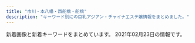 ```yaml
---
title: "市川・本八幡・西船橋・船橋"
description: "キーワード別にの巨乳アジアン・チャイナエステ嬢情報をまとめました。"
---
```


新着画像と新着キーワードをまとめています。
2021年02月23日の情報です。

<DmmAffiliateIns />
<KeywordTable
  shops={
    [
    {
        "url": "http://www.aya-aroma.com/",
        "name": "\u5f69",
        "station": "JR\u5e02\u5ddd\u99c5\u5357\u53e3",
        "keywords": {
            "87": 3,
            "86": 12,
            "C": 6,
            "84": 3,
            "D": 9
        },
        "img_links": [
            "http://www.aya-aroma.com/files/003-03.jpg",
            "http://www.aya-aroma.com/files/003-02.jpg",
            "http://www.aya-aroma.com/images/backlistbtn.png",
            "http://www.aya-aroma.com/files/002-03.jpg",
            "http://www.aya-aroma.com/files/003.jpg",
            "http://www.aya-aroma.com/files/010.jpg",
            "http://www.aya-aroma.com/files/010-02.jpg",
            "http://www.aya-aroma.com/files/008-03.jpg",
            "http://www.aya-aroma.com/images/melmaga.jpg",
            "http://www.aya-aroma.com/files/008.jpg",
            "http://www.aya-aroma.com/files/001-02.jpg",
            "http://www.aya-aroma.com/files/008-02.jpg",
            "http://www.aya-aroma.com/images/coverGirlParts.png",
            "http://www.aya-aroma.com/files/015-02.jpg",
            "http://www.aya-aroma.com/files/015-03.jpg",
            "http://www.aya-aroma.com/images/mobile.jpg",
            "http://www.aya-aroma.com/files/001-03.jpg",
            "http://www.aya-aroma.com/files/015.jpg",
            "http://www.aya-aroma.com/files/002-02.jpg",
            "http://www.aya-aroma.com/files/010-03.jpg",
            "http://www.aya-aroma.com/files/002.jpg",
            "http://www.aya-aroma.com/images/concept.jpg",
            "http://www.aya-aroma.com/files/001.jpg"
        ]
    },
    {
        "keywords": {
            "D": 60,
            "89": 20,
            "84": 20,
            "83": 20,
            "F": 40,
            "85": 20,
            "87": 38,
            "C": 56,
            "86": 40,
            "E": 18
        },
        "url": "https://aroma-cafe.xyz.mn/",
        "name": "\u30a2\u30ed\u30de\u30ab\u30d5\u30a7\uff5eAroma cafe\uff5e",
        "img_links": [
            "https://aroma-cafe.xyz.mn/images/room3.jpg",
            "https://aroma-cafe.xyz.mn/images/new.jpg",
            "https://aroma-cafe.xyz.mn/images/s_news.jpg",
            "https://aroma-cafe.xyz.mn/images/s_face.jpg",
            "https://aroma-cafe.xyz.mn/images/room4.jpg",
            "https://aroma-cafe.xyz.mn/photos/sites/24/2021/02/2021021016014439.jpg",
            "https://aroma-cafe.xyz.mn/images/s_link.jpg",
            "https://aroma-cafe.xyz.mn/photos/sites/24/2021/02/2021021015592731.jpg",
            "https://aroma-cafe.xyz.mn/images/mobile.jpg",
            "https://aroma-cafe.xyz.mn/photos/sites/24/2021/02/2021021015445228.jpg",
            "https://aroma-cafe.xyz.mn/photos/sites/24/2021/02/2021021015510397.jpg",
            "https://aroma-cafe.xyz.mn/images/room1.jpg",
            "https://aroma-cafe.xyz.mn/images/s1.jpg",
            "https://aroma-cafe.xyz.mn/images/ac.jpg",
            "https://aroma-cafe.xyz.mn/photos/sites/24/2021/02/2021021016025433.jpg",
            "https://aroma-cafe.xyz.mn/photos/sites/24/2021/02/2021022318245110.jpg",
            "https://aroma-cafe.xyz.mn/images/news_bj2.jpg",
            "https://aroma-cafe.xyz.mn/photos/sites/24/2021/02/2021022318245015.jpg",
            "https://aroma-cafe.xyz.mn/images/tel.jpg",
            "https://aroma-cafe.xyz.mn/images/s_staff.jpg",
            "https://aroma-cafe.xyz.mn/photos/sites/24/2021/02/2021021016061177.jpg",
            "https://aroma-cafe.xyz.mn/images/room2.jpg",
            "https://aroma-cafe.xyz.mn/images/s2.jpg",
            "https://aroma-cafe.xyz.mn/images/top.jpg"
        ],
        "station": "\u897f\u8239\u6a4b\u99c5"
    },
    {
        "name": "\u8309\u8389\u82b1",
        "url": "http://sminfvnda.xyz/",
        "station": "\u4eac\u6210\u8239\u6a4b\u99c5",
        "img_links": [],
        "keywords": {}
    },
    {
        "station": "JR\u672c\u516b\u5e61\u99c5\u5357\u53e3",
        "img_links": [
            "http://neptune.est.cm/photos/sites/3/2021/01/2021010717532322.jpg",
            "http://neptune.est.cm/photos/sites/3/2020/01/2020012304435311.jpg",
            "http://neptune.est.cm/photos/sites/3/2020/09/2020092912491932.jpg",
            "http://neptune.est.cm/images/top1.jpg",
            "http://neptune.est.cm/photos/sites/3/2020/07/2020072813393974.jpg",
            "http://neptune.est.cm/images/pagetop.jpg",
            "http://neptune.est.cm/photos/sites/3/2020/01/2020011606281181.jpg",
            "http://neptune.est.cm/photos/sites/3/2020/12/2020121515392683.jpg",
            "http://neptune.est.cm/images/top2.jpg",
            "http://neptune.est.cm/images/top-sp1.jpg",
            "http://neptune.est.cm/images/top-sp2.jpg",
            "http://neptune.est.cm/photos/sites/3/2020/06/2020062418251882.jpg",
            "http://neptune.est.cm/photos/sites/3/2020/01/2020011704240975.jpg",
            "http://neptune.est.cm/photos/sites/3/2020/01/2020011704241285.jpg",
            "http://neptune.est.cm/photos/sites/3/2021/01/2021012715245168.jpg",
            "http://neptune.est.cm/photos/sites/3/2020/12/2020122312215973.jpg"
        ],
        "name": "\u30cd\u30d7\u30c1\u30e5\u30fc\u30f3",
        "url": "http://neptune.est.cm/",
        "keywords": {
            "E": 8,
            "C": 6,
            "85": 16,
            "F": 8,
            "D": 62,
            "87": 24,
            "86": 22,
            "88": 8,
            "83": 8,
            "81": 6
        }
    },
    {
        "station": "JR\u897f\u8239\u6a4b\u99c5\u5357\u53e3",
        "keywords": {
            "87": 4,
            "86": 2,
            "C": 13,
            "D": 6,
            "88": 2
        },
        "img_links": [
            "http://www.diamond.mesthe.com/img/ttl_news.png",
            "http://www.diamond.mesthe.com/files/002-02.jpg",
            "http://www.diamond.mesthe.com/img/ttl_info.png",
            "http://www.diamond.mesthe.com/img/top_option04.jpg",
            "http://www.diamond.mesthe.com/files/002.jpg",
            "http://www.diamond.mesthe.com/images/slider/3.jpg",
            "http://www.diamond.mesthe.com/files/003-02.jpg",
            "http://www.diamond.mesthe.com/files/001.jpg",
            "http://www.diamond.mesthe.com/img/top_option03.jpg",
            "http://www.diamond.mesthe.com/img/tel.png",
            "http://www.diamond.mesthe.com/files/004.jpg",
            "http://www.diamond.mesthe.com/img/btn_side_mobile.jpg",
            "http://www.diamond.mesthe.com/img/ttl_therapist.png",
            "http://www.diamond.mesthe.com/img/goback.jpg",
            "http://www.diamond.mesthe.com/images/slider/1.jpg",
            "http://www.diamond.mesthe.com/files/004-02.jpg",
            "http://www.diamond.mesthe.com/img/top_option01.jpg",
            "http://www.diamond.mesthe.com/images/slider/2.jpg",
            "http://www.diamond.mesthe.com/files/001-02.jpg",
            "http://www.diamond.mesthe.com/img/btn_blog.png",
            "http://www.diamond.mesthe.com/img/pickup.jpg",
            "http://www.diamond.mesthe.com/files/003.jpg"
        ],
        "url": "http://www.diamond.mesthe.com/",
        "name": "\u30c0\u30a4\u30e4\u30e2\u30f3\u30c9"
    },
    {
        "keywords": {},
        "name": "\u611b\u7740",
        "url": "http://www.es-ai.link/",
        "station": "\u5e02\u5ddd\u99c5\u5317\u53e3",
        "img_links": [
            "http://www.es-ai.link/images/int2.jpg",
            "http://www.es-ai.link/staff/riri.jpg",
            "http://www.es-ai.link/images/b3.jpg",
            "http://www.es-ai.link/staff/hana.jpg",
            "http://www.es-ai.link/images/head.jpg",
            "http://www.es-ai.link/images/int1.jpg",
            "http://www.es-ai.link/images/b2.jpg",
            "http://www.es-ai.link/img/riri1.jpg",
            "http://www.es-ai.link/images/sys2.jpg",
            "http://www.es-ai.link/img/hana1.jpg",
            "http://www.es-ai.link/images/tg.jpg",
            "http://www.es-ai.link/images/staff_t.jpg",
            "http://www.es-ai.link/images/b1.jpg",
            "http://www.es-ai.link/img/yuna1.jpg",
            "http://www.es-ai.link/staff/yuna.jpg",
            "http://www.es-ai.link/images/interior_t.jpg",
            "http://www.es-ai.link/images/info.jpg",
            "http://www.es-ai.link/images/sys1.jpg",
            "http://www.es-ai.link/images/mobile.jpg",
            "http://www.es-ai.link/images/news.jpg"
        ]
    },
    {
        "keywords": {
            "86": 2,
            "C": 2,
            "D": 4,
            "87": 4
        },
        "name": "\u30c9\u30ad\u30c9\u30ad\u30cf\u30cb\u30fc",
        "url": "http://www.dokidoki.esjp.info/",
        "station": "JR\u8239\u6a4b\u99c5\u5317\u53e3",
        "img_links": [
            "http://www.dokidoki.esjp.info/img/top.jpg",
            "http://www.dokidoki.esjp.info/img/fla.jpg",
            "http://www.dokidoki.esjp.info/files/007.jpg",
            "http://www.dokidoki.esjp.info/files/010.jpg",
            "http://www.dokidoki.esjp.info/img/stal.png",
            "http://www.dokidoki.esjp.info/img/rect.jpg",
            "http://www.dokidoki.esjp.info/img/noo.png",
            "http://www.dokidoki.esjp.info/files/001.jpg",
            "http://www.dokidoki.esjp.info/img/rot.jpg",
            "http://www.dokidoki.esjp.info/img/syst.jpg",
            "http://www.dokidoki.esjp.info/files/006.jpg",
            "http://www.dokidoki.esjp.info/img/stat.jpg",
            "http://www.dokidoki.esjp.info/img/lint.jpg",
            "http://www.dokidoki.esjp.info/img/nn.jpg",
            "http://www.dokidoki.esjp.info/img/acct.jpg",
            "http://www.dokidoki.esjp.info/img/eve.jpg",
            "http://www.dokidoki.esjp.info/files/003.jpg",
            "http://www.dokidoki.esjp.info/files/002.jpg"
        ]
    },
    {
        "name": "Rainbow\uff5e\u30ec\u30a4\u30f3\u30dc\u30fc\uff5e",
        "img_links": [
            "http://www.rainbow-relax.xyz/files/005.jpg",
            "http://www.rainbow-relax.xyz/files/003-02.jpg",
            "http://www.rainbow-relax.xyz/files/002.jpg",
            "http://www.rainbow-relax.xyz/img/goback.jpg",
            "http://www.rainbow-relax.xyz/images/slider/2.jpg",
            "http://www.rainbow-relax.xyz/images/slider/3.jpg",
            "http://www.rainbow-relax.xyz/files/001.jpg",
            "http://www.rainbow-relax.xyz/images/slider/1.jpg",
            "http://www.rainbow-relax.xyz/files/004.jpg",
            "http://www.rainbow-relax.xyz/img/ttl_info.png",
            "http://www.rainbow-relax.xyz/files/005-02.jpg",
            "http://www.rainbow-relax.xyz/img/ttl_news.png",
            "http://www.rainbow-relax.xyz/files/006.jpg",
            "http://www.rainbow-relax.xyz/img/tel.png",
            "http://www.rainbow-relax.xyz/img/pickup.jpg",
            "http://www.rainbow-relax.xyz/img/btn_side_mobile.jpg",
            "http://www.rainbow-relax.xyz/files/003.jpg",
            "http://www.rainbow-relax.xyz/files/002-02.jpg",
            "http://www.rainbow-relax.xyz/files/001-02.jpg",
            "http://www.rainbow-relax.xyz/files/006-02.jpg",
            "http://www.rainbow-relax.xyz/files/004-02.jpg"
        ],
        "station": "JR\u8239\u6a4b\u99c5\u5317\u53e3",
        "url": "http://www.rainbow-relax.xyz/",
        "keywords": {
            "86": 4,
            "87": 6,
            "D": 6,
            "C": 19,
            "85": 2
        }
    },
    {
        "name": "\u82b1\u706b",
        "station": "JR\u897f\u8239\u6a4b\u99c5\u5357\u53e3",
        "keywords": {
            "C": 7
        },
        "img_links": [
            "http://nishifunabashi.xyz/images/rie.jpg",
            "http://nishifunabashi.xyz/images/baner.jpg",
            "http://nishifunabashi.xyz/images/moe.jpg",
            "http://nishifunabashi.xyz/images/kina1.jpg",
            "http://nishifunabashi.xyz/images/rumi3.jpg",
            "http://nishifunabashi.xyz/images/g15.jpg",
            "http://nishifunabashi.xyz/images/g0.jpg",
            "http://nishifunabashi.xyz/images/kina2.jpg",
            "http://nishifunabashi.xyz/images/m2.jpg",
            "http://nishifunabashi.xyz/images/i2.jpg",
            "http://nishifunabashi.xyz/images/g01.jpg",
            "http://nishifunabashi.xyz/images/n2.jpg",
            "http://nishifunabashi.xyz/images/sla2.jpg",
            "http://nishifunabashi.xyz/images/miu1.jpg",
            "http://nishifunabashi.xyz/images/yumi2.jpg",
            "http://nishifunabashi.xyz/images/miho2.jpg",
            "http://nishifunabashi.xyz/images/moe1.jpg",
            "http://nishifunabashi.xyz/images/n3.jpg",
            "http://nishifunabashi.xyz/images/rie1.jpg",
            "http://nishifunabashi.xyz/images/miu.jpg",
            "http://nishifunabashi.xyz/images/moe2.jpg",
            "http://nishifunabashi.xyz/images/r03.jpg",
            "http://nishifunabashi.xyz/images/g32.jpg",
            "http://nishifunabashi.xyz/images/chun2.jpg",
            "http://nishifunabashi.xyz/images/ga.jpg",
            "http://nishifunabashi.xyz/images/mio2.jpg",
            "http://nishifunabashi.xyz/images/chun3.jpg",
            "http://nishifunabashi.xyz/images/mio1.jpg",
            "http://nishifunabashi.xyz/images/tite-staff.png",
            "http://nishifunabashi.xyz/images/sla3.jpg",
            "http://nishifunabashi.xyz/images/rumi2.jpg",
            "http://nishifunabashi.xyz/images/mobile.png",
            "http://nishifunabashi.xyz/images/newt.png",
            "http://nishifunabashi.xyz/images/mio.jpg",
            "http://nishifunabashi.xyz/images/g001.jpg",
            "http://nishifunabashi.xyz/images/yumi3.jpg",
            "http://nishifunabashi.xyz/images/kina.jpg",
            "http://nishifunabashi.xyz/images/sla1.jpg",
            "http://nishifunabashi.xyz/images/pickt.png",
            "http://nishifunabashi.xyz/images/g33.jpg",
            "http://nishifunabashi.xyz/images/rumi1.jpg",
            "http://nishifunabashi.xyz/images/m1.jpg",
            "http://nishifunabashi.xyz/images/chun1.jpg",
            "http://nishifunabashi.xyz/images/r01.jpg",
            "http://nishifunabashi.xyz/images/g1.jpg",
            "http://nishifunabashi.xyz/images/n1.jpg",
            "http://nishifunabashi.xyz/images/miho.jpg",
            "http://nishifunabashi.xyz/images/rie2.jpg",
            "http://nishifunabashi.xyz/images/g015.jpg",
            "http://nishifunabashi.xyz/images/top.png",
            "http://nishifunabashi.xyz/images/r02.jpg",
            "http://nishifunabashi.xyz/images/i3.jpg",
            "http://nishifunabashi.xyz/images/ga1.jpg",
            "http://nishifunabashi.xyz/images/yumi1.jpg",
            "http://nishifunabashi.xyz/images/r04.jpg",
            "http://nishifunabashi.xyz/images/gat.png",
            "http://nishifunabashi.xyz/images/i1.jpg"
        ],
        "url": "http://nishifunabashi.xyz/"
    },
    {
        "keywords": {},
        "name": "\u30ab\u30e9\u30d5\u30eb",
        "station": "JR\u897f\u8239\u6a4b\u99c5\u5317\u53e3",
        "url": "https://colorful.iest.info/",
        "img_links": []
    },
    {
        "img_links": [
            "http://www.rainday.tokyo/picture/4.jpg",
            "http://www.rainday.tokyo/uploads/201005/1-201005135623432.jpg",
            "http://www.rainday.tokyo/uploads/201208/1-20120QS92JD.jpg",
            "http://www.rainday.tokyo/uploads/210114/1-2101140ZT91P.jpg",
            "http://www.rainday.tokyo/uploads/210217/1-21021G10339601.jpg",
            "http://www.rainday.tokyo/picture/tel.png",
            "http://www.rainday.tokyo/uploads/201005/1-201005135243W9.jpg",
            "http://www.rainday.tokyo/uploads/201012/1-201012131606344.jpg",
            "http://www.rainday.tokyo/uploads/200612/1-20061209132D50.jpg",
            "http://www.rainday.tokyo/picture/top-img10.jpg",
            "http://www.rainday.tokyo/picture/1.jpg",
            "http://www.rainday.tokyo/uploads/201012/1-201012133110634.jpg",
            "http://www.rainday.tokyo/uploads/200612/1-200612091HL45.jpg",
            "http://www.rainday.tokyo/uploads/210201/1-210201093404243.jpg",
            "http://www.rainday.tokyo/uploads/201005/1-201005135253U5.jpg",
            "http://www.rainday.tokyo/uploads/210114/1-2101140ZUK24.jpg",
            "http://www.rainday.tokyo/uploads/210128/1-21012Q34313I2.jpg",
            "http://www.rainday.tokyo/uploads/210128/1-21012Q34342456.jpg",
            "http://www.rainday.tokyo/uploads/210217/1-21021G10356341.jpg",
            "http://www.rainday.tokyo/picture/3.jpg",
            "http://www.rainday.tokyo/picture/2.jpg",
            "http://www.rainday.tokyo/uploads/200612/1-200612091611154.jpg",
            "http://www.rainday.tokyo/picture/top-img01.png",
            "http://www.rainday.tokyo/picture/call.png",
            "http://www.rainday.tokyo/uploads/201006/1-201006105515150.jpg",
            "http://www.rainday.tokyo/uploads/201006/1-201006105351493.jpg",
            "http://www.rainday.tokyo/uploads/201005/1-2010051356113O.jpg",
            "http://www.rainday.tokyo/uploads/210201/1-210201093HN54.jpg"
        ],
        "name": "\u304a\u304b\u3048\u308a",
        "url": "http://www.rainday.tokyo/",
        "keywords": {
            "D": 7,
            "C": 20,
            "84": 2
        },
        "station": "JR\u8239\u6a4b\u99c5\u5357\u53e3"
    },
    {
        "url": "https://prince.iest.info/",
        "name": "\u30d7\u30ea\u30f3\u30bb\u30b9",
        "station": "JR\u897f\u8239\u6a4b\u99c5\u5317\u53e3",
        "img_links": [],
        "keywords": {}
    },
    {
        "name": "\u7652\u5fc3\u90b8",
        "station": "\u539f\u6728\u4e2d\u5c71\u99c5\u5317\u53e3",
        "url": "http://yusintei.top/",
        "img_links": [
            "http://yusintei.top/images/p6.jpg",
            "http://yusintei.top/images/p7.jpg",
            "http://yusintei.top/images/g1-3.jpg",
            "http://yusintei.top/images/zi-staff.png",
            "http://yusintei.top/images/p5.jpg",
            "http://yusintei.top/images/g8.jpg",
            "http://yusintei.top/images/g84.jpg",
            "http://yusintei.top/images/g12.jpg",
            "http://yusintei.top/images/g2.jpg",
            "http://yusintei.top/images/g113.jpg",
            "http://yusintei.top/images/g1.jpg",
            "http://yusintei.top/images/men_2.png",
            "http://yusintei.top/images/g1-2.jpg",
            "http://yusintei.top/images/p4.jpg",
            "http://yusintei.top/images/men_5.png",
            "http://yusintei.top/images/nei2.jpg",
            "http://yusintei.top/images/g11.jpg",
            "http://yusintei.top/images/01.png",
            "http://yusintei.top/images/left3.jpg",
            "http://yusintei.top/images/g114.jpg",
            "http://yusintei.top/images/zi-link.png",
            "http://yusintei.top/images/g0.jpg",
            "http://yusintei.top/images/g82.jpg",
            "http://yusintei.top/images/men_3.png",
            "http://yusintei.top/images/p3.jpg",
            "http://yusintei.top/images/g112.jpg",
            "http://yusintei.top/images/g10.jpg",
            "http://yusintei.top/images/yumi.jpg",
            "http://yusintei.top/images/p1.jpg",
            "http://yusintei.top/images/p2.jpg",
            "http://yusintei.top/images/g9.jpg",
            "http://yusintei.top/images/emi.jpg",
            "http://yusintei.top/images/g83.jpg",
            "http://yusintei.top/images/men_7.png",
            "http://yusintei.top/images/men_4.png",
            "http://yusintei.top/images/tel.jpg",
            "http://yusintei.top/images/g7.jpg",
            "http://yusintei.top/images/p8.jpg",
            "http://yusintei.top/images/men_6.png",
            "http://yusintei.top/images/yuli.jpg",
            "http://yusintei.top/images/01.jpg",
            "http://yusintei.top/images/men_1.png"
        ],
        "keywords": {
            "C": 1,
            "D": 1,
            "E": 1,
            "86": 1,
            "84": 1,
            "83": 1
        }
    },
    {
        "img_links": [
            "http://www.yumegokoro.esjp.info/files/004-03.jpg",
            "http://www.yumegokoro.esjp.info/files/014-02.jpg",
            "http://www.yumegokoro.esjp.info/files/013-02.jpg",
            "http://www.yumegokoro.esjp.info/files/018.jpg",
            "http://www.yumegokoro.esjp.info/images/time.png",
            "http://www.yumegokoro.esjp.info/images/barSystem.png",
            "http://www.yumegokoro.esjp.info/files/012.jpg",
            "http://www.yumegokoro.esjp.info/images/header.png",
            "http://www.yumegokoro.esjp.info/files/013-03.jpg",
            "http://www.yumegokoro.esjp.info/files/002-03.jpg",
            "http://www.yumegokoro.esjp.info/files/004-02.jpg",
            "http://www.yumegokoro.esjp.info/files/004.jpg",
            "http://www.yumegokoro.esjp.info/files/015-03.jpg",
            "http://www.yumegokoro.esjp.info/files/010-03.jpg",
            "http://www.yumegokoro.esjp.info/files/011-02.jpg",
            "http://www.yumegokoro.esjp.info/files/018-03.jpg",
            "http://www.yumegokoro.esjp.info/images/barRecruit.png",
            "http://www.yumegokoro.esjp.info/files/002.jpg",
            "http://www.yumegokoro.esjp.info/images/concept.png",
            "http://www.yumegokoro.esjp.info/files/014.jpg",
            "http://www.yumegokoro.esjp.info/files/014-03.jpg",
            "http://www.yumegokoro.esjp.info/images/barAccess.png",
            "http://www.yumegokoro.esjp.info/images/barSchedule.png",
            "http://www.yumegokoro.esjp.info/files/012-03.jpg",
            "http://www.yumegokoro.esjp.info/files/018-02.jpg",
            "http://www.yumegokoro.esjp.info/files/011-03.jpg",
            "http://www.yumegokoro.esjp.info/files/010-02.jpg",
            "http://www.yumegokoro.esjp.info/files/017.jpg",
            "http://www.yumegokoro.esjp.info/files/017-02.jpg",
            "http://www.yumegokoro.esjp.info/files/017-03.jpg",
            "http://www.yumegokoro.esjp.info/images/barProfileSche.png",
            "http://www.yumegokoro.esjp.info/files/011.jpg",
            "http://www.yumegokoro.esjp.info/files/012-02.jpg",
            "http://www.yumegokoro.esjp.info/files/013.jpg",
            "http://www.yumegokoro.esjp.info/images/contentBottom.jpg",
            "http://www.yumegokoro.esjp.info/files/015-02.jpg",
            "http://www.yumegokoro.esjp.info/images/barProfile.png",
            "http://www.yumegokoro.esjp.info/files/015.jpg",
            "http://www.yumegokoro.esjp.info/files/002-02.jpg",
            "http://www.yumegokoro.esjp.info/images/btnTop.png",
            "http://www.yumegokoro.esjp.info/images/backBtn.png",
            "http://www.yumegokoro.esjp.info/files/010.jpg",
            "http://www.yumegokoro.esjp.info/images/barTherapist.png",
            "http://www.yumegokoro.esjp.info/images/barLink.png"
        ],
        "url": "http://www.yumegokoro.esjp.info/",
        "name": "Pink Love",
        "station": "JR\u8239\u6a4b\u99c5\u5317\u53e3",
        "keywords": {
            "D": 40,
            "88": 4,
            "87": 36
        }
    },
    {
        "img_links": [
            "http://www.iyashinoumi.com/img/miss27sb.jpg",
            "http://www.iyashinoumi.com/img/sTitle_right.png",
            "http://www.iyashinoumi.com/img/sTitle_left.png",
            "http://www.iyashinoumi.com/img/miss28sb.jpg",
            "http://www.iyashinoumi.com/img/miss24sb.jpg",
            "http://www.iyashinoumi.com/img/miss7sb.jpg",
            "http://www.iyashinoumi.com/img/tel1.png",
            "http://www.iyashinoumi.com/img/miss25sb.jpg",
            "http://www.iyashinoumi.com/img/miss6sb.jpg",
            "http://www.iyashinoumi.com/img/miss7s.jpg"
        ],
        "name": "\u7652\u3057\u306e\u6d77",
        "station": "\u5e02\u5ddd\u99c5\u5317\u53e3",
        "keywords": {},
        "url": "http://www.iyashinoumi.com/"
    },
    {
        "img_links": [
            "http://hinata.relaxnabi.com/css/staff/staff00004-a.jpg",
            "http://hinata.relaxnabi.com/css/nav/nav-003.jpg",
            "http://hinata.relaxnabi.com/css/staff/staff-06.jpg",
            "http://hinata.relaxnabi.com/css/staff/staff17.jpg",
            "http://hinata.relaxnabi.com/css/girls001.jpg",
            "http://hinata.relaxnabi.com/css/staff/staff00001-a.jpg",
            "http://hinata.relaxnabi.com/css/nav/sub-004.jpg",
            "http://hinata.relaxnabi.com/css/staff/staff17-a.jpg",
            "http://hinata.relaxnabi.com/css/button.jpg",
            "http://hinata.relaxnabi.com/css/right.jpg",
            "http://hinata.relaxnabi.com/css/nav/sub-003.jpg",
            "http://hinata.relaxnabi.com/css/staff/staff00003-a.jpg",
            "http://hinata.relaxnabi.com/css/main-left02.jpg",
            "http://hinata.relaxnabi.com/css/top02.jpg",
            "http://hinata.relaxnabi.com/css/nav/sub-002.jpg",
            "http://hinata.relaxnabi.com/css/staff/staff-007.jpg",
            "http://hinata.relaxnabi.com/css/staff/staff-08-a.jpg",
            "http://hinata.relaxnabi.com/css/staff/staff00001.jpg",
            "http://hinata.relaxnabi.com/css/nav/nav-005.jpg",
            "http://hinata.relaxnabi.com/css/staff/staff15.jpg",
            "http://hinata.relaxnabi.com/css/staff/staff-08.jpg",
            "http://hinata.relaxnabi.com/css/staff/staff-06-a.jpg",
            "http://hinata.relaxnabi.com/css/staff/staff-007-a.jpg",
            "http://hinata.relaxnabi.com/css/staff/staff15-a.jpg",
            "http://hinata.relaxnabi.com/css/nav/sub-006.jpg",
            "http://hinata.relaxnabi.com/css/left.jpg",
            "http://hinata.relaxnabi.com/css/main-left03.jpg",
            "http://hinata.relaxnabi.com/css/nav/nav-006.jpg",
            "http://hinata.relaxnabi.com/css/nav/nav-004.jpg",
            "http://hinata.relaxnabi.com/css/nav/nav-001.jpg",
            "http://hinata.relaxnabi.com/css/nav/sub-001.jpg",
            "http://hinata.relaxnabi.com/css/staff/staff00004.jpg",
            "http://hinata.relaxnabi.com/css/staff/staff00003.jpg",
            "http://hinata.relaxnabi.com/img/tiaowen.png",
            "http://hinata.relaxnabi.com/css/nav/sub-005.jpg",
            "http://hinata.relaxnabi.com/css/tel01.png",
            "http://hinata.relaxnabi.com/css/nav/nav-002.jpg",
            "http://hinata.relaxnabi.com/css/osusume38.jpg"
        ],
        "url": "http://hinata.relaxnabi.com/",
        "name": "\u6696 \uff5eHinata\uff5e",
        "station": "JR\u8239\u6a4b\u99c5\u5317\u53e3",
        "keywords": {
            "D": 1,
            "86": 2,
            "90": 2,
            "C": 4,
            "93": 1,
            "E": 5,
            "89": 1,
            "92": 2
        }
    },
    {
        "url": "http://www.gokujobijin.iesjp.com/",
        "img_links": [
            "http://www.gokujobijin.iesjp.com/images/nav-002.png",
            "http://www.gokujobijin.iesjp.com/images/s1.jpg",
            "http://www.gokujobijin.iesjp.com/files/007.jpg",
            "http://www.gokujobijin.iesjp.com/files/002.jpg",
            "http://www.gokujobijin.iesjp.com/files/001.jpg",
            "http://www.gokujobijin.iesjp.com/files/004.jpg",
            "http://www.gokujobijin.iesjp.com/files/004-02.jpg",
            "http://www.gokujobijin.iesjp.com/images/tel.png",
            "http://www.gokujobijin.iesjp.com/images/nav-005.png",
            "http://www.gokujobijin.iesjp.com/images/top01.png",
            "http://www.gokujobijin.iesjp.com/files/006.jpg",
            "http://www.gokujobijin.iesjp.com/files/005-02.jpg",
            "http://www.gokujobijin.iesjp.com/images/nav-001.png",
            "http://www.gokujobijin.iesjp.com/files/007-02.jpg",
            "http://www.gokujobijin.iesjp.com/images/osusume01.png",
            "http://www.gokujobijin.iesjp.com/images/top02-left.png",
            "http://www.gokujobijin.iesjp.com/images/nav-006.png",
            "http://www.gokujobijin.iesjp.com/files/006-02.jpg",
            "http://www.gokujobijin.iesjp.com/images/nav-003.png",
            "http://www.gokujobijin.iesjp.com/files/002-02.jpg",
            "http://www.gokujobijin.iesjp.com/files/005.jpg",
            "http://www.gokujobijin.iesjp.com/images/nav-004.png",
            "http://www.gokujobijin.iesjp.com/images/top003.png",
            "http://www.gokujobijin.iesjp.com/files/001-02.jpg"
        ],
        "name": "\u6975\u4e0a\u7f8e\u4eba",
        "keywords": {
            "D": 6,
            "86": 1,
            "87": 5
        },
        "station": "JR\u8239\u6a4b\u99c5\u5317\u53e3"
    },
    {
        "img_links": [],
        "station": "\u897f\u8239\u6a4b\u99c5\u5357\u53e3",
        "keywords": {},
        "url": "http://ariel.esthe.me/",
        "name": "Ariel\u30fb\u30a2\u30ea\u30a8\u30eb"
    },
    {
        "url": "http://www.club.relaxjp.info/",
        "img_links": [
            "http://www.club.relaxjp.info/files/004.jpg",
            "http://www.club.relaxjp.info/images/ta.jpg",
            "http://www.club.relaxjp.info/images/b1.jpg",
            "http://www.club.relaxjp.info/images/link_t.png",
            "http://www.club.relaxjp.info/files/004-02.jpg",
            "http://www.club.relaxjp.info/files/007.jpg",
            "http://www.club.relaxjp.info/images/staff_t.png",
            "http://www.club.relaxjp.info/images/rec1.png",
            "http://www.club.relaxjp.info/files/013.jpg",
            "http://www.club.relaxjp.info/files/007-02.jpg",
            "http://www.club.relaxjp.info/files/009-02.jpg",
            "http://www.club.relaxjp.info/images/b2.jpg",
            "http://www.club.relaxjp.info/images/sys2.png",
            "http://www.club.relaxjp.info/images/mobile.jpg",
            "http://www.club.relaxjp.info/images/rec2.png",
            "http://www.club.relaxjp.info/images/line.png",
            "http://www.club.relaxjp.info/images/int2.png",
            "http://www.club.relaxjp.info/files/013-02.jpg",
            "http://www.club.relaxjp.info/images/sys1.png",
            "http://www.club.relaxjp.info/images/interior_t.png",
            "http://www.club.relaxjp.info/files/009.jpg",
            "http://www.club.relaxjp.info/files/014-02.jpg",
            "http://www.club.relaxjp.info/files/014.jpg",
            "http://www.club.relaxjp.info/images/int1.png",
            "http://www.club.relaxjp.info/images/head.jpg",
            "http://www.club.relaxjp.info/images/sys3.png"
        ],
        "name": "\u30d5\u30a7\u30a2\u30ea\u30fc",
        "station": "JR\u672c\u516b\u5e61\u99c5\u5317\u53e3",
        "keywords": {
            "C": 1,
            "D": 4,
            "86": 1,
            "87": 4
        }
    },
    {
        "img_links": [],
        "station": "JR\u8239\u6a4b\u99c5\u5317\u53e3",
        "keywords": {},
        "url": "http://olive.est.cm/",
        "name": "OLIVE"
    },
    {
        "name": "\u7f8e\u5c11\u5973\u5b66\u5712",
        "keywords": {
            "87": 24,
            "82": 6,
            "86": 6,
            "C": 19,
            "D": 30
        },
        "station": "JR\u897f\u8239\u6a4b\u99c5\u5317\u53e3",
        "img_links": [
            "http://www.bishoujo.esturl.com/files/004.jpg",
            "http://www.bishoujo.esturl.com/images/top.png",
            "http://www.bishoujo.esturl.com/files/003.jpg",
            "http://www.bishoujo.esturl.com/files/001.jpg",
            "http://www.bishoujo.esturl.com/files/006.jpg",
            "http://www.bishoujo.esturl.com/images/sp_top.jpg",
            "http://www.bishoujo.esturl.com/files/002.jpg",
            "http://www.bishoujo.esturl.com/files/005.jpg"
        ],
        "url": "http://www.bishoujo.esturl.com/"
    },
    {
        "img_links": [
            "http://likiluto.xyz/style/images/index-miru_03.jpg",
            "http://likiluto.xyz/uploads/210112/1-2101120920292M.jpg",
            "http://likiluto.xyz/style/images/index-miru_18.jpg",
            "http://likiluto.xyz/style/images/nav2-sta.png",
            "http://likiluto.xyz/style/images/t6.jpg",
            "http://likiluto.xyz/style/images/t2.png",
            "http://likiluto.xyz/style/images/sys.jpg",
            "http://likiluto.xyz/style/images/t3.png",
            "http://likiluto.xyz/style/images/index-miru_06.jpg",
            "http://likiluto.xyz/uploads/201229/1-201229152000Y5.jpg",
            "http://likiluto.xyz/style/images/nav-sys.jpg",
            "http://likiluto.xyz/uploads/210112/1-21011209234CV.jpg",
            "http://likiluto.xyz/uploads/210112/1-210112092150b1.jpg",
            "http://likiluto.xyz/style/images/t4.jpg",
            "http://likiluto.xyz/style/images/s-bian.png",
            "http://likiluto.xyz/uploads/210112/1-210112092540164.jpg"
        ],
        "keywords": {},
        "station": "JR\u672c\u516b\u5e61\u99c5\u5357\u53e3",
        "url": "http://likiluto.xyz/",
        "name": "\u30d5\u30e9\u30ef\u30fc"
    },
    {
        "name": "\u53f0\u5317\u697d\u5712",
        "img_links": [
            "http://t-rakuen.work/img/rika1.jpg",
            "http://t-rakuen.work/staff/mimi.jpg",
            "http://t-rakuen.work/staff/mika.jpg",
            "http://t-rakuen.work/img/rei1.jpg",
            "http://t-rakuen.work/images/sys4.jpg",
            "http://t-rakuen.work/img/misaki1.jpg",
            "http://t-rakuen.work/staff/emi.jpg",
            "http://t-rakuen.work/images/int2.png",
            "http://t-rakuen.work/staff/yuyu.jpg",
            "http://t-rakuen.work/staff/haruna.jpg",
            "http://t-rakuen.work/staff/rei.jpg",
            "http://t-rakuen.work/img/aki1.jpg",
            "http://t-rakuen.work/staff/nami.jpg",
            "http://t-rakuen.work/images/news_t.jpg",
            "http://t-rakuen.work/img/hikaru1.jpg",
            "http://t-rakuen.work/staff/nana.jpg",
            "http://t-rakuen.work/img/sara1.jpg",
            "http://t-rakuen.work/img/kasumi1.jpg",
            "http://t-rakuen.work/img/momo1.jpg",
            "http://t-rakuen.work/staff/aya.jpg",
            "http://t-rakuen.work/img/ayaka1.jpg",
            "http://t-rakuen.work/images/interior_t.jpg",
            "http://t-rakuen.work/img/nazuki1.jpg",
            "http://t-rakuen.work/img/mika1.jpg",
            "http://t-rakuen.work/staff/rina.jpg",
            "http://t-rakuen.work/img/natumi1.jpg",
            "http://t-rakuen.work/img/mimi1.jpg",
            "http://t-rakuen.work/staff/yumi.jpg",
            "http://t-rakuen.work/img/nami1.jpg",
            "http://t-rakuen.work/img/ruru1.jpg",
            "http://t-rakuen.work/staff/miho.jpg",
            "http://t-rakuen.work/images/sys3.jpg",
            "http://t-rakuen.work/staff/ruru.jpg",
            "http://t-rakuen.work/staff/rika.jpg",
            "http://t-rakuen.work/staff/kasumi.jpg",
            "http://t-rakuen.work/img/nene1.jpg",
            "http://t-rakuen.work/img/miho1.jpg",
            "http://t-rakuen.work/staff/ayaka.jpg",
            "http://t-rakuen.work/img/yumi1.jpg",
            "http://t-rakuen.work/images/staff_t.jpg",
            "http://t-rakuen.work/img/haruna1.jpg",
            "http://t-rakuen.work/images/news.png",
            "http://t-rakuen.work/img/emi1.jpg",
            "http://t-rakuen.work/img/rina1.jpg",
            "http://t-rakuen.work/staff/rena.jpg",
            "http://t-rakuen.work/staff/nene.jpg",
            "http://t-rakuen.work/img/kiki1.jpg",
            "http://t-rakuen.work/staff/miyu.jpg",
            "http://t-rakuen.work/staff/haru.jpg",
            "http://t-rakuen.work/staff/koko.jpg",
            "http://t-rakuen.work/staff/yuna.jpg",
            "http://t-rakuen.work/img/yuyu1.jpg",
            "http://t-rakuen.work/staff/risa.jpg",
            "http://t-rakuen.work/images/rec2.jpg",
            "http://t-rakuen.work/img/nao1.jpg",
            "http://t-rakuen.work/img/miya1.jpg",
            "http://t-rakuen.work/img/rara1.jpg",
            "http://t-rakuen.work/staff/misaki.jpg",
            "http://t-rakuen.work/staff/mina.jpg",
            "http://t-rakuen.work/images/head.jpg",
            "http://t-rakuen.work/staff/aki.jpg",
            "http://t-rakuen.work/images/int1.png",
            "http://t-rakuen.work/img/kasumi2.jpg",
            "http://t-rakuen.work/img/mina1.jpg",
            "http://t-rakuen.work/img/aya1.jpg",
            "http://t-rakuen.work/staff/riri.jpg",
            "http://t-rakuen.work/images/b1.jpg",
            "http://t-rakuen.work/img/rio1.jpg",
            "http://t-rakuen.work/staff/natumi.jpg",
            "http://t-rakuen.work/img/riri1.jpg",
            "http://t-rakuen.work/staff/kiki.jpg",
            "http://t-rakuen.work/images/sys2.jpg",
            "http://t-rakuen.work/staff/ai.jpg",
            "http://t-rakuen.work/img/rena1.jpg",
            "http://t-rakuen.work/staff/rara.jpg",
            "http://t-rakuen.work/staff/rio.jpg",
            "http://t-rakuen.work/img/risa1.jpg",
            "http://t-rakuen.work/img/nana1.jpg",
            "http://t-rakuen.work/img/ai1.jpg",
            "http://t-rakuen.work/staff/nazuki.jpg",
            "http://t-rakuen.work/staff/momo.jpg",
            "http://t-rakuen.work/img/yuna1.jpg",
            "http://t-rakuen.work/staff/miya.jpg",
            "http://t-rakuen.work/images/b2.jpg",
            "http://t-rakuen.work/img/koko1.jpg",
            "http://t-rakuen.work/img/miyu1.jpg",
            "http://t-rakuen.work/images/rec1.jpg",
            "http://t-rakuen.work/img/haru1.jpg",
            "http://t-rakuen.work/staff/hikaru.jpg",
            "http://t-rakuen.work/staff/nao.jpg"
        ],
        "station": "JR\u897f\u8239\u6a4b\u99c5\u5357\u53e3",
        "keywords": {},
        "url": "http://t-rakuen.work/"
    },
    {
        "img_links": [
            "http://es-suzune.com/images/showIndex.jpg",
            "http://es-suzune.com/staffPhoto/b20210219164452.jpg",
            "http://es-suzune.com/staffPhoto/s20201007170432.jpg",
            "http://es-suzune.com/staffPhoto/s20210217223637.jpg",
            "http://es-suzune.com/images/showContent.jpg",
            "http://es-suzune.com/staffPhoto/s20201130135623.jpg",
            "http://es-suzune.com/staffPhoto/b20201007170432.jpg",
            "http://es-suzune.com/staffPhoto/b20200827113331.jpg",
            "http://es-suzune.com/staffPhoto/s20210103222830.jpg",
            "http://es-suzune.com/staffPhoto/s20200724144036.jpg",
            "http://es-suzune.com/images/access/05.png",
            "http://es-suzune.com/staffPhoto/b20201130140636.jpg",
            "http://es-suzune.com/staffPhoto/b20210216224004.jpg",
            "http://es-suzune.com/uploadfiles/images/chuntian4_%E5%89%AF%E6%9C%AC.jpg",
            "http://es-suzune.com/staffPhoto/s20210219164452.jpg",
            "http://es-suzune.com/staffPhoto/s20210219195922.jpg",
            "http://es-suzune.com/staffPhoto/s20200724144017.jpg",
            "http://es-suzune.com/staffPhoto/s20210219164511.jpg",
            "http://es-suzune.com/staffPhoto/s20210217223236.jpg",
            "http://es-suzune.com/staffPhoto/s20201130135600.jpg",
            "http://es-suzune.com/images/store/01.jpg",
            "http://es-suzune.com/images/store/02.jpg",
            "http://es-suzune.com/staffPhoto/s20210216224138.jpg",
            "http://es-suzune.com/staffPhoto/s20210219195936.jpg",
            "http://es-suzune.com/images/store/03.jpg",
            "http://es-suzune.com/staffPhoto/b20210219195907.jpg",
            "http://es-suzune.com/uploadfiles/images/courseEsSuzune.jpg",
            "http://es-suzune.com/staffPhoto/b20210216145911.jpg",
            "http://es-suzune.com/staffPhoto/s20201130140636.jpg",
            "http://es-suzune.com/staffPhoto/b20200827113545.jpg",
            "http://es-suzune.com/images/access/03.png",
            "http://es-suzune.com/staffPhoto/s20210217223611.jpg",
            "http://es-suzune.com/staffPhoto/b20210103222814.jpg",
            "http://es-suzune.com/staffPhoto/s20201130140920.jpg",
            "http://es-suzune.com/images/access/01.png",
            "http://es-suzune.com/staffPhoto/s20210221111550.jpg",
            "http://es-suzune.com/images/store/04.jpg",
            "http://es-suzune.com/staffPhoto/b20191208215843.jpg",
            "http://es-suzune.com/staffPhoto/s20200827113054.jpg",
            "http://es-suzune.com/staffPhoto/s20200827113331.jpg",
            "http://es-suzune.com/staffPhoto/s20191115141808.jpg",
            "http://es-suzune.com/staffPhoto/s20210219195907.jpg",
            "http://es-suzune.com/staffPhoto/s20210217223731.jpg",
            "http://es-suzune.com/staffPhoto/s20210217223442.jpg",
            "http://es-suzune.com/staffPhoto/s20210216224004.jpg",
            "http://es-suzune.com/staffPhoto/b20191115141808.jpg",
            "http://es-suzune.com/staffPhoto/s20210103222814.jpg",
            "http://es-suzune.com/staffPhoto/s20191208215843.jpg",
            "http://es-suzune.com/uploadfiles/images/campaignEsSuzune1.jpg",
            "http://es-suzune.com/staffPhoto/b20200724144017.jpg",
            "http://es-suzune.com/images/access/02.png",
            "http://es-suzune.com/staffPhoto/b20201130135600.jpg",
            "http://es-suzune.com/staffPhoto/s20210217223841.jpg",
            "http://es-suzune.com/staffPhoto/s20210217223343.jpg",
            "http://es-suzune.com/staffPhoto/s20210216145911.jpg",
            "http://es-suzune.com/staffPhoto/s20200827113545.jpg",
            "http://es-suzune.com/staffPhoto/s20201007170536.jpg"
        ],
        "url": "http://es-suzune.com/",
        "station": "JR\u897f\u8239\u6a4b\u99c5\u5357\u53e3",
        "keywords": {
            "E": 2,
            "\u30bb\u30af\u30b7\u30fc": 7,
            "F": 7
        },
        "name": "\u9234\u97f3-\u3059\u305a\u306d-"
    },
    {
        "name": "Honey",
        "station": "JR\u897f\u8239\u6a4b\u99c5\u5357\u53e3",
        "img_links": [
            "http://www.relax-honey.info/files/021.jpg",
            "http://www.relax-honey.info/files/061.jpg",
            "http://www.relax-honey.info/files/069-03.jpg",
            "http://www.relax-honey.info/images/top.jpg",
            "http://www.relax-honey.info/files/067-03.jpg",
            "http://www.relax-honey.info/files/053-03.jpg",
            "http://www.relax-honey.info/files/021-03.jpg",
            "http://www.relax-honey.info/images/s_pick.jpg",
            "http://www.relax-honey.info/images/nbj3.jpg",
            "http://www.relax-honey.info/files/065-02.jpg",
            "http://www.relax-honey.info/files/002.jpg",
            "http://www.relax-honey.info/images/slider/1.jpg",
            "http://www.relax-honey.info/files/002-03.jpg",
            "http://www.relax-honey.info/images/slider/3.jpg",
            "http://www.relax-honey.info/files/061-03.jpg",
            "http://www.relax-honey.info/files/065.jpg",
            "http://www.relax-honey.info/images/mobile.jpg",
            "http://www.relax-honey.info/images/1.jpg",
            "http://www.relax-honey.info/files/065-03.jpg",
            "http://www.relax-honey.info/files/021-02.jpg",
            "http://www.relax-honey.info/files/067.jpg",
            "http://www.relax-honey.info/files/069.jpg",
            "http://www.relax-honey.info/images/end1.jpg",
            "http://www.relax-honey.info/images/slider/2.jpg",
            "http://www.relax-honey.info/files/057-03.jpg",
            "http://www.relax-honey.info/files/069-02.jpg",
            "http://www.relax-honey.info/files/053.jpg",
            "http://www.relax-honey.info/images/s_staff.jpg",
            "http://www.relax-honey.info/files/061-02.jpg",
            "http://www.relax-honey.info/files/053-02.jpg",
            "http://www.relax-honey.info/images/s_news.jpg",
            "http://www.relax-honey.info/files/057-02.jpg",
            "http://www.relax-honey.info/files/002-02.jpg",
            "http://www.relax-honey.info/files/057.jpg",
            "http://www.relax-honey.info/images/s_info.jpg",
            "http://www.relax-honey.info/files/067-02.jpg"
        ],
        "keywords": {
            "C": 2,
            "87": 12,
            "86": 4,
            "D": 14
        },
        "url": "http://www.relax-honey.info/"
    },
    {
        "name": "Happy Bell",
        "url": "http://aroma-esthe.info/",
        "keywords": {
            "86": 8,
            "D": 6
        },
        "station": "\u4eac\u6210\u516b\u5e61\u99c5\u5317\u53e3",
        "img_links": [
            "http://aroma-esthe.info/images/m1.jpg",
            "http://aroma-esthe.info/images/qr.jpg",
            "http://aroma-esthe.info/images/cg05.jpg",
            "http://aroma-esthe.info/images/slider-img001.jpg",
            "http://aroma-esthe.info/images/r1.jpg",
            "http://aroma-esthe.info/images/m2.jpg",
            "http://aroma-esthe.info/images/cg01.jpg",
            "http://aroma-esthe.info/images/r2.jpg",
            "http://aroma-esthe.info/images/tit-sub1.jpg",
            "http://aroma-esthe.info/images/slider-img002.jpg",
            "http://aroma-esthe.info/images/b-online.png",
            "http://aroma-esthe.info/link/menlog.jpg",
            "http://aroma-esthe.info/images/b-tel.png",
            "http://aroma-esthe.info/images/tit-sub6.jpg",
            "http://aroma-esthe.info/images/slider-img003.jpg",
            "http://aroma-esthe.info/images/tit-sub4.jpg",
            "http://aroma-esthe.info/images/cg02.jpg",
            "http://aroma-esthe.info/images/m3.jpg",
            "http://aroma-esthe.info/images/r3.jpg",
            "http://aroma-esthe.info/images/tit-sub3.jpg",
            "http://aroma-esthe.info/images/cg03.jpg",
            "http://aroma-esthe.info/images/r4.jpg",
            "http://aroma-esthe.info/images/m4.jpg",
            "http://aroma-esthe.info/images/tit-sub2.jpg",
            "http://aroma-esthe.info/images/kan.jpg",
            "http://aroma-esthe.info/images/tit-sub5.jpg"
        ]
    },
    {
        "keywords": {},
        "url": "https://co.aoaoeo.com/",
        "name": "COCO",
        "img_links": [],
        "station": "\u8239\u6a4b\u99c5\u5317\u53e3"
    },
    {
        "url": "http://hanaoto.pw/",
        "station": "JR\u897f\u8239\u6a4b\u99c5\u5357\u53e3",
        "img_links": [
            "http://hanaoto.pw/images/hh1.jpg",
            "http://hanaoto.pw/images/am1.jpg",
            "http://hanaoto.pw/images/flash5.jpg",
            "http://hanaoto.pw/images/flash3.jpg",
            "http://hanaoto.pw/images/flash.jpg",
            "http://hanaoto.pw/images/mm1.jpg",
            "http://hanaoto.pw/images/g6.jpg",
            "http://hanaoto.pw/images/g2.jpg",
            "http://hanaoto.pw/images/maga.jpg",
            "http://hanaoto.pw/images/nana1.jpg",
            "http://hanaoto.pw/images/mobile.png",
            "http://hanaoto.pw/images/flash4.jpg",
            "http://hanaoto.pw/images/tel.png",
            "http://hanaoto.pw/images/a02.jpg",
            "http://hanaoto.pw/images/sptel.png",
            "http://hanaoto.pw/images/maga1.jpg",
            "http://hanaoto.pw/images/la.jpg",
            "http://hanaoto.pw/images/ami1.jpg"
        ],
        "name": "NEW \u82b1\u30ce\u97f3",
        "keywords": {
            "C": 16
        }
    },
    {
        "station": "JR\u897f\u8239\u6a4b\u99c5\u5317\u53e3",
        "url": "https://iris.ests.jp/",
        "img_links": [
            "https://iris.ests.jp/images/room4.jpg",
            "https://iris.ests.jp/images/s_staff.jpg",
            "https://iris.ests.jp/images/paypay.jpg",
            "https://iris.ests.jp/photos/sites/58/2021/01/2021011400270610.jpeg",
            "https://iris.ests.jp/photos/sites/58/2020/12/2020121415080240.jpeg",
            "https://iris.ests.jp/photos/sites/58/2021/02/2021021815000152.jpeg",
            "https://iris.ests.jp/photos/sites/58/2021/01/2021011718151096.jpeg",
            "https://iris.ests.jp/images/s_news.jpg",
            "https://iris.ests.jp/photos/sites/58/2021/02/2021020121441289.jpeg",
            "https://iris.ests.jp/images/room3.jpg",
            "https://iris.ests.jp/photos/sites/58/2021/01/2021010310051456.jpg",
            "https://iris.ests.jp/photos/sites/58/2021/02/2021022400173217.jpeg",
            "https://iris.ests.jp/photos/sites/58/2020/11/2020111616103718.jpeg",
            "https://iris.ests.jp/images/twitter.jpg",
            "http://iris2.a5.reraku.work/upload/sites/58/2021/02/2021022400173217-302x403.jpeg",
            "https://iris.ests.jp/photos/sites/58/2021/02/2021020600482622.jpeg",
            "https://iris.ests.jp/photos/sites/58/2020/12/202012082142310.jpeg",
            "https://iris.ests.jp/photos/sites/58/2021/01/2021011316255079.jpeg",
            "https://iris.ests.jp/photos/sites/58/2020/11/2020111615332290.jpeg",
            "https://iris.ests.jp/photos/sites/58/2021/02/2021021112330154.jpeg",
            "https://iris.ests.jp/images/room1.jpg",
            "https://iris.ests.jp/photos/sites/58/2021/02/2021020602145777.jpeg",
            "https://iris.ests.jp/photos/sites/58/2021/02/2021022116412418.jpeg",
            "https://iris.ests.jp/images/staff0.jpg",
            "https://iris.ests.jp/photos/sites/58/2021/02/2021021601364315.jpeg",
            "https://iris.ests.jp/photos/sites/58/2021/02/2021020914151228.jpeg",
            "https://iris.ests.jp/photos/sites/58/2021/02/2021021619160576.jpeg",
            "https://iris.ests.jp/images/top.jpg",
            "https://iris.ests.jp/photos/sites/58/2021/02/2021020921385968.jpeg",
            "https://iris.ests.jp/images/room2.jpg"
        ],
        "name": "\u30a2\u30a4\u30ea",
        "keywords": {
            "87": 3,
            "D": 11,
            "G": 3,
            "86": 10,
            "\u30bb\u30af\u30b7\u30fc": 1,
            "\u4e73": 3,
            "F": 1,
            "90": 1,
            "88": 1,
            "85": 3,
            "C": 2,
            "E": 6
        }
    },
    {
        "url": "http://happy.relaxnabi.com/",
        "keywords": {
            "E": 4,
            "92": 4,
            "88": 1,
            "D": 2,
            "F": 1,
            "90": 2,
            "91": 1
        },
        "img_links": [
            "http://happy.relaxnabi.com/css/nav/nav-002.png",
            "http://happy.relaxnabi.com/css/staff/staff-04.jpg",
            "http://happy.relaxnabi.com/css/nav/nav-003.png",
            "http://happy.relaxnabi.com/css/nav/nav-001.png",
            "http://happy.relaxnabi.com/css/staff/staff000008-a.jpg",
            "http://happy.relaxnabi.com/css/top-03.png",
            "http://happy.relaxnabi.com/css/staff/staff-05-a.jpg",
            "http://happy.relaxnabi.com/css/staff/staff-007-a.jpg",
            "http://happy.relaxnabi.com/css/nav/nav-005.png",
            "http://happy.relaxnabi.com/css/staff/staff-007.jpg",
            "http://happy.relaxnabi.com/css/staff/staff-10-a.jpg",
            "http://happy.relaxnabi.com/css/nav/nav-004.png",
            "http://happy.relaxnabi.com/css/nav/nav-006.png",
            "http://happy.relaxnabi.com/css/staff/staff000003.jpg",
            "http://happy.relaxnabi.com/css/staff/staff000008.jpg",
            "http://happy.relaxnabi.com/css/staff/staff-04-a.jpg",
            "http://happy.relaxnabi.com/css/top0001.png",
            "http://happy.relaxnabi.com/css/staff/staff-05.jpg",
            "http://happy.relaxnabi.com/css/staff/staff017.jpg",
            "http://happy.relaxnabi.com/css/staff/staff0001-a.jpg",
            "http://happy.relaxnabi.com/css/staff/staff017-a.jpg",
            "http://happy.relaxnabi.com/css/tel01.png",
            "http://happy.relaxnabi.com/css/staff/staff0001.jpg",
            "http://happy.relaxnabi.com/css/staff/staff000003-a.jpg",
            "http://happy.relaxnabi.com/css/staff/staff-10.jpg"
        ],
        "station": "JR\u8239\u6a4b\u99c5\u5317\u53e3",
        "name": "\u30de\u30fc\u30e1\u30a4\u30c9"
    },
    {
        "name": "Sexy Love \uff5e\u30bb\u30af\u30b7\u30fc\u30e9\u30d6\uff5e",
        "keywords": {
            "D": 16,
            "E": 2,
            "89": 2,
            "86": 6,
            "87": 14,
            "\u30bb\u30af\u30b7\u30fc": 36,
            "C": 4
        },
        "url": "http://www.sexy.relaxjp.info/",
        "img_links": [
            "http://www.sexy.relaxjp.info/files/036-02.jpg",
            "http://www.sexy.relaxjp.info/files/003.jpg",
            "http://www.sexy.relaxjp.info/files/033-02.jpg",
            "http://www.sexy.relaxjp.info/images/m-top010.jpg",
            "http://www.sexy.relaxjp.info/files/037.jpg",
            "http://www.sexy.relaxjp.info/images/m-top009.jpg",
            "http://www.sexy.relaxjp.info/files/003-02.jpg",
            "http://www.sexy.relaxjp.info/files/030-03.jpg",
            "http://www.sexy.relaxjp.info/files/036.jpg",
            "http://www.sexy.relaxjp.info/files/035.jpg",
            "http://www.sexy.relaxjp.info/files/011.jpg",
            "http://www.sexy.relaxjp.info/files/003-03.jpg",
            "http://www.sexy.relaxjp.info/files/033-03.jpg",
            "http://www.sexy.relaxjp.info/files/034.jpg",
            "http://www.sexy.relaxjp.info/images/call.png",
            "http://www.sexy.relaxjp.info/images/m-top004.jpg",
            "http://www.sexy.relaxjp.info/files/002-02.jpg",
            "http://www.sexy.relaxjp.info/files/002.jpg",
            "http://www.sexy.relaxjp.info/files/024-02.jpg",
            "http://www.sexy.relaxjp.info/files/034-03.jpg",
            "http://www.sexy.relaxjp.info/files/023-02.jpg",
            "http://www.sexy.relaxjp.info/files/037-03.jpg",
            "http://www.sexy.relaxjp.info/photo_news/upimg/660875fbe0c393f4a1_0.jpg",
            "http://www.sexy.relaxjp.info/files/033.jpg",
            "http://www.sexy.relaxjp.info/files/023-03.jpg",
            "http://www.sexy.relaxjp.info/photo_news/upimg/592295fab519ba4757_1.jpg",
            "http://www.sexy.relaxjp.info/files/030.jpg",
            "http://www.sexy.relaxjp.info/files/034-02.jpg",
            "http://www.sexy.relaxjp.info/files/036-03.jpg",
            "http://www.sexy.relaxjp.info/images/m-head01.jpg",
            "http://www.sexy.relaxjp.info/files/024.jpg",
            "http://www.sexy.relaxjp.info/files/024-03.jpg",
            "http://www.sexy.relaxjp.info/files/011-02.jpg",
            "http://www.sexy.relaxjp.info/files/035-03.jpg",
            "http://www.sexy.relaxjp.info/images/m-top003.jpg",
            "http://www.sexy.relaxjp.info/files/002-03.jpg",
            "http://www.sexy.relaxjp.info/files/011-03.jpg",
            "http://www.sexy.relaxjp.info/files/035-02.jpg",
            "http://www.sexy.relaxjp.info/files/030-02.jpg",
            "http://www.sexy.relaxjp.info/files/023.jpg",
            "http://www.sexy.relaxjp.info/photo_news/upimg/378095fc48d072d81b_0.jpg",
            "http://www.sexy.relaxjp.info/files/037-02.jpg",
            "http://www.sexy.relaxjp.info/images/foot01.jpg"
        ],
        "station": "JR\u8239\u6a4b\u99c5\u5317\u53e3"
    },
    {
        "keywords": {},
        "name": "\u30af\u30ed\u30fc\u30d0\u30fc",
        "img_links": [
            "http://f-clover.net/images/room8.jpg",
            "http://f-clover.net/images/flash2.jpg",
            "http://f-clover.net/images/mobile.jpg",
            "http://f-clover.net/images/room4.jpg",
            "http://f-clover.net/images/g3.jpg",
            "http://f-clover.net/images/end.jpg",
            "http://f-clover.net/images/room1.jpg",
            "http://f-clover.net/images/room2.jpg",
            "http://f-clover.net/images/index1.jpg",
            "http://f-clover.net/images/aya.jpg",
            "http://f-clover.net/images/risa.jpg",
            "http://f-clover.net/images/yu.jpg",
            "http://f-clover.net/images/flash1.jpg",
            "http://f-clover.net/images/room7.jpg",
            "http://f-clover.net/images/a1.jpg",
            "http://f-clover.net/images/room5.jpg",
            "http://f-clover.net/images/room6.jpg",
            "http://f-clover.net/images/room3.jpg",
            "http://f-clover.net/images/g5.jpg"
        ],
        "station": "JR\u8239\u6a4b\u99c5\u5357\u53e3",
        "url": "http://f-clover.net/"
    },
    {
        "name": "\u30a8\u30ec\u30ca\u30c9\u30fc\u30eb",
        "img_links": [
            "http://junpu.xyz.mn/images/r2.jpg",
            "http://junpu.xyz.mn/photos/sites/129/2019/11/2019112612382247.jpg",
            "http://junpu.xyz.mn/images/r1.jpg",
            "http://junpu.xyz.mn/images/line2.jpg",
            "http://junpu.xyz.mn/photos/sites/129/2021/01/2021011113081255.jpg",
            "http://junpu.xyz.mn/images/top.jpg",
            "http://junpu.xyz.mn/photos/sites/129/2019/11/2019112612382247-450x675.jpg",
            "http://junpu.xyz.mn/photos/sites/129/2019/07/2019072615361857.jpg",
            "http://junpu.xyz.mn/photos/sites/129/2019/09/2019090515262527.jpg",
            "http://junpu.xyz.mn/images/end.png",
            "http://junpu.xyz.mn/photos/sites/129/2021/02/2021022317462851.jpg",
            "http://junpu.xyz.mn/photos/sites/129/2021/02/2021020111060861.jpg",
            "http://junpu.xyz.mn/images/r3.jpg",
            "http://junpu.xyz.mn/photos/sites/129/2019/09/2019091210372889.jpg",
            "http://junpu.xyz.mn/images/s_news.jpg",
            "http://junpu.xyz.mn/images/r4.jpg",
            "http://junpu.xyz.mn/photos/sites/129/2020/07/2020070311075192.jpg",
            "http://junpu.xyz.mn/photos/sites/129/2021/02/2021020114034474.jpg"
        ],
        "url": "http://junpu.xyz.mn/",
        "keywords": {
            "C": 28,
            "88": 8,
            "G": 6,
            "90": 1,
            "F": 8,
            "E": 1,
            "83": 9,
            "85": 8,
            "D": 20,
            "86": 4,
            "91": 2
        },
        "station": "\u897f\u8239\u6a4b\u99c5\u5357\u53e3"
    },
    {
        "keywords": {
            "\u30bb\u30af\u30b7\u30fc": 4,
            "E": 77,
            "G": 10,
            "D": 6,
            "\u5de8\u4e73": 2,
            "\u4e73": 2,
            "F": 10
        },
        "station": "JR\u897f\u8239\u6a4b\u99c5\u5357\u53e3",
        "name": "Vivid \u30d3\u30d3\u30c3\u30c9",
        "url": "http://es-massage.info/",
        "img_links": [
            "http://es-massage.info/wp-content/uploads/2021/02/68ba0f1db1b8cdd88e360d06f49f1ba6.jpg",
            "http://es-massage.info/wp-content/uploads/2020/10/30d608def2ebd1e5ad816873b9f9b8d4.jpg",
            "http://es-massage.info/wp-content/uploads/2020/11/ec2088a7c961625f55b8f19773ea6d06-1-214x300.jpg",
            "http://es-massage.info/wp-content/uploads/2019/03/c3dc6ab90966d6cc73491056f668516d.jpg",
            "http://es-massage.info/wp-content/uploads/2019/11/6bc4d4a609db789262c27c9263065892.jpg",
            "http://es-massage.info/wp-content/uploads/2021/02/0dec01c1f988eb8eca6e4dbf73dba497.jpg",
            "http://es-massage.info/wp-content/uploads/2020/10/30d608def2ebd1e5ad816873b9f9b8d4-218x300.jpg",
            "http://es-massage.info/wp-content/uploads/2019/11/4fad70a18793b8dfb7a63f4939e51f94-500x750.jpg",
            "http://es-massage.info/wp-content/uploads/2021/02/1d205a3c9384db6510c4bdf70335a5a7-500x750.jpg",
            "http://es-massage.info/wp-content/uploads/2020/11/393e50c509ac7af9537aa8ebd908d0bb-214x300.jpg",
            "http://es-massage.info/wp-content/uploads/2020/10/28ef61e322d84828105879aebb024bc0.jpg",
            "http://es-massage.info/wp-content/uploads/2020/09/3a1f1f3668d5c8083c72d500ba90b03a-212x300.jpg",
            "http://es-massage.info/wp-content/uploads/2020/11/22a4454706dfc7d506005718bdeaf744-500x750.jpg",
            "http://es-massage.info/wp-content/uploads/2021/02/68ba0f1db1b8cdd88e360d06f49f1ba6-212x300.jpg",
            "http://es-massage.info/wp-content/uploads/2021/02/68ba0f1db1b8cdd88e360d06f49f1ba6-500x750.jpg",
            "http://es-massage.info/wp-content/uploads/2020/11/4842d636713333eba3b14eebf302cc1b-1-500x750.jpg",
            "http://es-massage.info/wp-content/uploads/2019/03/c3dc6ab90966d6cc73491056f668516d-745x1024.jpg",
            "http://es-massage.info/wp-content/uploads/2021/02/9fac07593910d80276531dd93a7855a6-500x750.jpg",
            "http://es-massage.info/wp-content/uploads/2019/11/8da006befc39b49c570f8162740cbc56.jpg",
            "http://es-massage.info/wp-content/uploads/2021/02/8b21e9d00752169b79ff946575142f59-212x300.jpg",
            "http://es-massage.info/wp-content/uploads/2018/10/g2.jpg",
            "http://es-massage.info/wp-content/uploads/2019/10/32cbcf100bc89043ce106a68ba8535ea-500x750.jpg",
            "http://es-massage.info/wp-content/uploads/2020/09/33a698ee5a77652901d0fde9c4146a22-500x750.jpg",
            "http://es-massage.info/wp-content/uploads/2021/02/71dc8030f59f0b732359be008c0cf99a-214x300.jpg",
            "http://es-massage.info/wp-content/uploads/2018/12/ce6acdedea0cab635b18cd82f697bf3a-500x750.jpg",
            "http://es-massage.info/wp-content/uploads/2018/10/g4.jpg",
            "http://es-massage.info/wp-content/themes/template-salon2/images/main1.jpg",
            "http://es-massage.info/wp-content/uploads/2021/02/89d17e5433697f3062d341d2ab31308e-214x300.jpg",
            "http://es-massage.info/wp-content/uploads/2021/02/3d21df65a2be53218994fa7e3b383bd2-207x300.jpg",
            "http://es-massage.info/wp-content/uploads/2019/11/6bc4d4a609db789262c27c9263065892-500x750.jpg",
            "http://es-massage.info/wp-content/uploads/2020/09/f4811d331623d3f6e590e934b3e7ddc9.jpg",
            "http://es-massage.info/wp-content/uploads/2021/02/33eb59dafe6bf36b78994703e0d22f47-234x300.jpg",
            "http://es-massage.info/wp-content/uploads/2021/02/89d17e5433697f3062d341d2ab31308e-730x1024.jpg",
            "http://es-massage.info/wp-content/uploads/2020/10/28ef61e322d84828105879aebb024bc0-500x750.jpg",
            "http://es-massage.info/wp-content/uploads/2020/11/22a4454706dfc7d506005718bdeaf744.jpg",
            "http://es-massage.info/wp-content/uploads/2020/09/8fdd83977b0b42811d523358eceea3ff-500x750.jpg",
            "http://es-massage.info/wp-content/uploads/2020/10/30d608def2ebd1e5ad816873b9f9b8d4-500x750.jpg",
            "http://es-massage.info/wp-content/uploads/2019/03/0c4d0538c251234bc70697ec7cf8cc97.jpg",
            "http://es-massage.info/wp-content/uploads/2019/06/dcbeef447e8eded0b1939b00ff57d88b-500x750.jpg",
            "http://es-massage.info/wp-content/uploads/2021/02/1d205a3c9384db6510c4bdf70335a5a7-214x300.jpg",
            "http://es-massage.info/wp-content/uploads/2020/11/4842d636713333eba3b14eebf302cc1b-1-722x1024.jpg",
            "http://es-massage.info/wp-content/uploads/2021/01/329c4f8c7f334cbe95d258f70d6ca207-500x750.jpg",
            "http://es-massage.info/wp-content/uploads/2021/02/d19b31fca6f1b113d6945614e77f1613-500x750.jpg",
            "http://es-massage.info/wp-content/uploads/2020/11/4842d636713333eba3b14eebf302cc1b-1-212x300.jpg",
            "http://es-massage.info/wp-content/uploads/2020/09/33a698ee5a77652901d0fde9c4146a22.jpg",
            "http://es-massage.info/wp-content/uploads/2019/03/c3dc6ab90966d6cc73491056f668516d-218x300.jpg",
            "http://es-massage.info/wp-content/uploads/2019/03/b85ae819f481b37cad8d1548de5893cc-223x300.jpg",
            "http://es-massage.info/wp-content/uploads/2020/04/6dbf19009737ff88e931378416216a70-214x300.jpg",
            "http://es-massage.info/wp-content/uploads/2020/06/0fd60f0c72ad85b96635ef3d4e152bd6-212x300.jpg",
            "http://es-massage.info/wp-content/uploads/2021/02/1b6cc5124ca074f693dbc5eff5a75ea0-207x300.jpg",
            "http://es-massage.info/wp-content/uploads/2021/02/9fac07593910d80276531dd93a7855a6.jpg",
            "http://es-massage.info/wp-content/uploads/2019/11/4fad70a18793b8dfb7a63f4939e51f94.jpg",
            "http://es-massage.info/wp-content/uploads/2020/12/cf9831b8c97ef0623dce87128b47aef0-500x750.jpg",
            "http://es-massage.info/wp-content/uploads/2021/02/d19b31fca6f1b113d6945614e77f1613.jpg",
            "http://es-massage.info/wp-content/uploads/2021/02/1b6cc5124ca074f693dbc5eff5a75ea0-500x750.jpg",
            "http://es-massage.info/wp-content/uploads/2019/10/3eec6cc0e85788ff3ceabceee29f9870-500x750.jpg",
            "http://es-massage.info/wp-content/uploads/2019/03/0c4d0538c251234bc70697ec7cf8cc97-500x750.jpg",
            "http://es-massage.info/wp-content/uploads/2021/02/0dec01c1f988eb8eca6e4dbf73dba497-212x300.jpg",
            "http://es-massage.info/wp-content/uploads/2019/03/0c4d0538c251234bc70697ec7cf8cc97-220x300.jpg",
            "http://es-massage.info/wp-content/uploads/2019/03/07cc9a466c3af450e20013b26e90a100-500x750.jpg",
            "http://es-massage.info/wp-content/uploads/2019/10/3eec6cc0e85788ff3ceabceee29f9870.jpg",
            "http://es-massage.info/wp-content/themes/template-salon2/images/bnr.jpg",
            "http://es-massage.info/wp-content/uploads/2021/02/89d17e5433697f3062d341d2ab31308e.jpg",
            "http://es-massage.info/wp-content/uploads/2021/01/329c4f8c7f334cbe95d258f70d6ca207.jpg",
            "http://es-massage.info/wp-content/uploads/2020/06/0fd60f0c72ad85b96635ef3d4e152bd6-500x750.jpg",
            "http://es-massage.info/wp-content/uploads/2021/02/d19b31fca6f1b113d6945614e77f1613-214x300.jpg",
            "http://es-massage.info/wp-content/uploads/2021/02/1d205a3c9384db6510c4bdf70335a5a7.jpg",
            "http://es-massage.info/wp-content/uploads/2020/09/8fdd83977b0b42811d523358eceea3ff-722x1024.jpg",
            "http://es-massage.info/wp-content/uploads/2020/12/cf9831b8c97ef0623dce87128b47aef0-209x300.jpg",
            "http://es-massage.info/wp-content/uploads/2020/09/8fdd83977b0b42811d523358eceea3ff-212x300.jpg",
            "http://es-massage.info/wp-content/uploads/2019/11/4fad70a18793b8dfb7a63f4939e51f94-218x300.jpg",
            "http://es-massage.info/wp-content/uploads/2020/09/33a698ee5a77652901d0fde9c4146a22-214x300.jpg",
            "http://es-massage.info/wp-content/uploads/2021/02/3d21df65a2be53218994fa7e3b383bd2-500x750.jpg",
            "http://es-massage.info/wp-content/uploads/2020/06/0fd60f0c72ad85b96635ef3d4e152bd6.jpg",
            "http://es-massage.info/wp-content/uploads/2020/10/30d608def2ebd1e5ad816873b9f9b8d4-745x1024.jpg",
            "http://es-massage.info/wp-content/uploads/2020/09/75fbc1155333427771dcebee0f4de748-500x750.jpg",
            "http://es-massage.info/wp-content/uploads/2020/09/3c631f1126b3f6fd54d9e726a47027a4-500x750.jpg",
            "http://es-massage.info/wp-content/uploads/2021/02/8b21e9d00752169b79ff946575142f59-722x1024.jpg",
            "http://es-massage.info/wp-content/uploads/2021/02/8b21e9d00752169b79ff946575142f59-500x750.jpg",
            "http://es-massage.info/wp-content/themes/template-salon2/images/noimg.jpg",
            "http://es-massage.info/wp-content/uploads/2020/09/3c631f1126b3f6fd54d9e726a47027a4.jpg",
            "http://es-massage.info/wp-content/uploads/2021/02/71dc8030f59f0b732359be008c0cf99a-500x750.jpg",
            "http://es-massage.info/wp-content/uploads/2021/02/0dec01c1f988eb8eca6e4dbf73dba497-500x750.jpg",
            "http://es-massage.info/wp-content/uploads/2018/10/g3.jpg",
            "http://es-massage.info/wp-content/uploads/2019/03/c3dc6ab90966d6cc73491056f668516d-500x750.jpg",
            "http://es-massage.info/wp-content/uploads/2021/02/89d17e5433697f3062d341d2ab31308e-500x750.jpg",
            "http://es-massage.info/wp-content/uploads/2020/11/22a4454706dfc7d506005718bdeaf744-214x300.jpg",
            "http://es-massage.info/wp-content/uploads/2020/10/0fd60f0c72ad85b96635ef3d4e152bd6-214x300.jpg",
            "http://es-massage.info/wp-content/uploads/2021/02/8b21e9d00752169b79ff946575142f59.jpg",
            "http://es-massage.info/wp-content/uploads/2019/10/32cbcf100bc89043ce106a68ba8535ea-214x300.jpg",
            "http://es-massage.info/wp-content/uploads/2020/12/cf9831b8c97ef0623dce87128b47aef0.jpg",
            "http://es-massage.info/wp-content/uploads/2020/09/3c631f1126b3f6fd54d9e726a47027a4-209x300.jpg",
            "http://es-massage.info/wp-content/uploads/2019/11/8da006befc39b49c570f8162740cbc56-216x300.jpg",
            "http://es-massage.info/wp-content/uploads/2021/02/1b6cc5124ca074f693dbc5eff5a75ea0.jpg",
            "http://es-massage.info/wp-content/uploads/2019/11/8da006befc39b49c570f8162740cbc56-500x750.jpg",
            "http://es-massage.info/wp-content/uploads/2020/09/6b72f47c40e4254318daf8bb5ce7e612-500x750.jpg",
            "http://es-massage.info/wp-content/uploads/2020/10/0fd60f0c72ad85b96635ef3d4e152bd6-500x750.jpg",
            "http://es-massage.info/wp-content/uploads/2021/02/3d21df65a2be53218994fa7e3b383bd2.jpg",
            "http://es-massage.info/wp-content/uploads/2019/10/32cbcf100bc89043ce106a68ba8535ea.jpg",
            "http://es-massage.info/wp-content/uploads/2021/02/1d205a3c9384db6510c4bdf70335a5a7-730x1024.jpg",
            "http://es-massage.info/wp-content/uploads/2021/02/9fac07593910d80276531dd93a7855a6-715x1024.jpg",
            "http://es-massage.info/wp-content/uploads/2020/09/f4811d331623d3f6e590e934b3e7ddc9-500x750.jpg",
            "http://es-massage.info/wp-content/themes/template-salon2/images/header-tel.png",
            "http://es-massage.info/wp-content/uploads/2020/09/6b72f47c40e4254318daf8bb5ce7e612.jpg",
            "http://es-massage.info/wp-content/uploads/2019/03/07cc9a466c3af450e20013b26e90a100.jpg",
            "http://es-massage.info/wp-content/uploads/2019/11/6bc4d4a609db789262c27c9263065892-218x300.jpg",
            "http://es-massage.info/wp-content/uploads/2021/02/71dc8030f59f0b732359be008c0cf99a.jpg",
            "http://es-massage.info/wp-content/uploads/2021/02/0dec01c1f988eb8eca6e4dbf73dba497-722x1024.jpg",
            "http://es-massage.info/wp-content/uploads/2020/10/0fd60f0c72ad85b96635ef3d4e152bd6.jpg",
            "http://es-massage.info/wp-content/uploads/2018/10/g1.jpg",
            "http://es-massage.info/wp-content/uploads/2019/11/8da006befc39b49c570f8162740cbc56-737x1024.jpg"
        ]
    },
    {
        "url": "http://www.kanda-es.info/",
        "img_links": [
            "http://www.kanda-es.info/img/risa1.jpg",
            "http://www.kanda-es.info/images/staff_t.jpg",
            "http://www.kanda-es.info/staff/sora.jpg",
            "http://www.kanda-es.info/img/anna1.jpg",
            "http://www.kanda-es.info/images/news.jpg",
            "http://www.kanda-es.info/images/mobile.jpg",
            "http://www.kanda-es.info/images/interior_t.jpg",
            "http://www.kanda-es.info/img/sora1.jpg",
            "http://www.kanda-es.info/staff/risa.jpg",
            "http://www.kanda-es.info/images/int1.jpg",
            "http://www.kanda-es.info/images/tg.jpg",
            "http://www.kanda-es.info/images/sys1.jpg",
            "http://www.kanda-es.info/images/int2.jpg",
            "http://www.kanda-es.info/images/sys2.jpg",
            "http://www.kanda-es.info/images/info.jpg",
            "http://www.kanda-es.info/staff/anna.jpg"
        ],
        "keywords": {},
        "name": "Blue\uff5e\u30d6\u30eb\u30fc\uff5e",
        "station": "\u99ac\u8fbc\u6ca2\u99c5\u6771\u53e3"
    },
    {
        "keywords": {},
        "name": "\u4e03\u5f69",
        "station": "JR\u897f\u8239\u6a4b\u99c5\u5357\u53e3",
        "url": "http://p-lady.work/",
        "img_links": [
            "http://p-lady.work/img/eri1.jpg",
            "http://p-lady.work/images/sys.jpg",
            "http://p-lady.work/images/2.jpg",
            "http://p-lady.work/staff/zara.jpg",
            "http://p-lady.work/img/nana1.jpg",
            "http://p-lady.work/images/30.jpg",
            "http://p-lady.work/staff/koi.jpg",
            "http://p-lady.work/images/35.jpg",
            "http://p-lady.work/images/news.jpg",
            "http://p-lady.work/img/nanami1.jpg",
            "http://p-lady.work/staff/mirai.jpg",
            "http://p-lady.work/images/32.jpg",
            "http://p-lady.work/images/int1.jpg",
            "http://p-lady.work/staff/miyu.jpg",
            "http://p-lady.work/images/7.jpg",
            "http://p-lady.work/staff/eri.jpg",
            "http://p-lady.work/img/mimi1.jpg",
            "http://p-lady.work/staff/riri.jpg",
            "http://p-lady.work/img/anna1.jpg",
            "http://p-lady.work/img/yui1.jpg",
            "http://p-lady.work/staff/nami.jpg",
            "http://p-lady.work/images/6.jpg",
            "http://p-lady.work/img/rika1.jpg",
            "http://p-lady.work/images/tg.jpg",
            "http://p-lady.work/images/3.jpg",
            "http://p-lady.work/images/head.jpg",
            "http://p-lady.work/staff/runa.jpg",
            "http://p-lady.work/staff/rika.jpg",
            "http://p-lady.work/staff/yuyu.jpg",
            "http://p-lady.work/img/saki1.jpg",
            "http://p-lady.work/images/5.jpg",
            "http://p-lady.work/staff/rena.jpg",
            "http://p-lady.work/img/yuyu1.jpg",
            "http://p-lady.work/images/15.jpg",
            "http://p-lady.work/images/16.jpg",
            "http://p-lady.work/images/25.jpg",
            "http://p-lady.work/images/27.jpg",
            "http://p-lady.work/staff/saki.jpg",
            "http://p-lady.work/images/rec1.jpg",
            "http://p-lady.work/staff/anna.jpg",
            "http://p-lady.work/images/26.jpg",
            "http://p-lady.work/staff/nanami.jpg",
            "http://p-lady.work/img/reiko1.jpg",
            "http://p-lady.work/images/interior_t.jpg",
            "http://p-lady.work/images/36.jpg",
            "http://p-lady.work/staff/risa.jpg",
            "http://p-lady.work/images/33.jpg",
            "http://p-lady.work/images/20.jpg",
            "http://p-lady.work/img/risa1.jpg",
            "http://p-lady.work/images/s1.png",
            "http://p-lady.work/img/riri1.jpg",
            "http://p-lady.work/images/28.jpg",
            "http://p-lady.work/images/21.jpg",
            "http://p-lady.work/images/18.jpg",
            "http://p-lady.work/img/koi1.jpg",
            "http://p-lady.work/images/17.jpg",
            "http://p-lady.work/images/10.jpg",
            "http://p-lady.work/images/23.jpg",
            "http://p-lady.work/images/staff_t.jpg",
            "http://p-lady.work/img/nami1.jpg",
            "http://p-lady.work/staff/reiko.jpg",
            "http://p-lady.work/img/runa1.jpg",
            "http://p-lady.work/img/mirai1.jpg",
            "http://p-lady.work/images/rec2.jpg",
            "http://p-lady.work/images/37.jpg",
            "http://p-lady.work/img/miyu1.jpg",
            "http://p-lady.work/staff/nana.jpg",
            "http://p-lady.work/images/ac1.jpg",
            "http://p-lady.work/staff/mimi.jpg",
            "http://p-lady.work/img/zara1.jpg",
            "http://p-lady.work/images/int2.jpg",
            "http://p-lady.work/staff/yui.jpg",
            "http://p-lady.work/img/rena1.jpg",
            "http://p-lady.work/images/29.jpg"
        ]
    },
    {
        "name": "\u7652\u3057\u306e\u68ee",
        "station": "JR\u897f\u8239\u6a4b\u99c5\u5317\u53e3",
        "keywords": {},
        "img_links": [
            "http://iyashinomori.dnsfor.me/images/aroma.jpg",
            "http://iyashinomori.dnsfor.me/images/nav-job.jpg",
            "http://iyashinomori.dnsfor.me/images/nav-staff.jpg",
            "http://iyashinomori.dnsfor.me/images/mari.jpg",
            "http://iyashinomori.dnsfor.me/images/mas-de.jpg",
            "http://iyashinomori.dnsfor.me/images/momoka.jpg",
            "http://iyashinomori.dnsfor.me/images/masmises.jpg",
            "http://iyashinomori.dnsfor.me/images/nako.jpeg",
            "http://iyashinomori.dnsfor.me/images/akasuri.jpg",
            "http://iyashinomori.dnsfor.me/images/aya2.jpg",
            "http://iyashinomori.dnsfor.me/images/lanmu-c_03.jpg",
            "http://iyashinomori.dnsfor.me/images/massaji.jpg",
            "http://iyashinomori.dnsfor.me/images/iyashi_qr.png",
            "http://iyashinomori.dnsfor.me/images/anna.jpg",
            "http://iyashinomori.dnsfor.me/images/main_09.jpg",
            "http://iyashinomori.dnsfor.me/images/ami.jpg"
        ],
        "url": "http://iyashinomori.dnsfor.me/"
    },
    {
        "keywords": {},
        "img_links": [
            "http://tubakihime.link/_src/49749277/cam.jpg",
            "http://tubakihime.link/_src/49749300/slider3_20201209160139119.jpg",
            "http://tubakihime.link/_src/49749272/navinavi_01.png",
            "http://tubakihime.link/_src/49749301/slider1_20201209160139057.jpg",
            "http://tubakihime.link/_src/50686081/wechatimg12_20210219184058214.jpg",
            "http://tubakihime.link/_src/49749274/navinavi_02.png",
            "http://tubakihime.link/_src/51634163/wechatimg12_20210219184058214.jpg",
            "http://tubakihime.link/_src/49922108/wechatimg11.jpg",
            "http://tubakihime.link/_src/51634169/wechatimg10_20210219184058182.jpg",
            "http://tubakihime.link/_src/49749299/slider2_20201209160139115.jpg",
            "http://tubakihime.link/_src/51831231/wechatimg145.jpg",
            "http://tubakihime.link/_src/51634165/wechatimg11.jpg",
            "http://tubakihime.link/_src/51634164/wechatimg11.jpg",
            "http://tubakihime.link/_src/51634162/wechatimg12_20210219184058214.jpg",
            "http://tubakihime.link/_src/51831239/wechatimg144.jpg",
            "http://tubakihime.link/_src/51831237/wechatimg146_20210209143323225.jpg",
            "http://tubakihime.link/_src/51831232/wechatimg144.jpg",
            "http://tubakihime.link/_src/51634166/wechatimg11.jpg",
            "http://tubakihime.link/_src/51831243/wechatimg145.jpg",
            "http://tubakihime.link/_src/51831233/wechatimg146_20210209143323225.jpg",
            "http://tubakihime.link/_src/51831235/wechatimg146_20210209143323225.jpg",
            "http://tubakihime.link/_src/51831242/wechatimg145.jpg",
            "http://tubakihime.link/_src/49749213/wechatimg198_20190126093224863.jpg",
            "http://tubakihime.link/_src/51634161/wechatimg12_20210219184058214.jpg",
            "http://tubakihime.link/_src/49749211/_k3_4082.jpg",
            "http://tubakihime.link/_src/49922107/wechatimg10_20210219184058182.jpg",
            "http://tubakihime.link/_src/51831236/wechatimg146_20210209143323225.jpg",
            "http://tubakihime.link/_src/51831238/wechatimg144.jpg",
            "http://tubakihime.link/_src/51634167/wechatimg10_20210219184058182.jpg",
            "http://tubakihime.link/_src/51831240/wechatimg144.jpg",
            "http://tubakihime.link/_src/49749276/cam.jpg",
            "http://tubakihime.link/_src/49749257/slider5_20201209160139125.jpg",
            "http://tubakihime.link/_src/51634168/wechatimg10_20210219184058182.jpg",
            "http://tubakihime.link/_src/51831241/wechatimg145.jpg"
        ],
        "station": "JR\u8239\u6a4b\u99c5\u5357\u30ed",
        "name": "\u304a\u5e30\u308ababy",
        "url": "http://tubakihime.link/"
    },
    {
        "keywords": {
            "\u80f8": 1,
            "F": 2,
            "D": 1
        },
        "station": "JR\u897f\u8239\u6a4b\u99c5\u5317\u53e3",
        "name": "\u3055\u304f\u3089",
        "url": "http://stylelife.work/",
        "img_links": [
            "http://stylelife.work/Uploads/user/5f50833fd5a74.jpg",
            "http://stylelife.work/Public/Wap/picture/m-tel.png",
            "http://stylelife.work/Uploads/user/5eb35a13a1df3.jpg",
            "http://stylelife.work/Uploads/user/60178961290e1.jpg",
            "http://stylelife.work/Uploads/user/5e4101be77e18.jpg",
            "http://stylelife.work/Uploads/user/5f3cd192667f4.jpg",
            "http://stylelife.work/Uploads/user/5e1d330613089.jpg",
            "http://stylelife.work/Public/Wap/picture/sp-staff-list.png",
            "http://stylelife.work/ueditor/php/upload/image/20180712/1531373827278035.png",
            "http://stylelife.work/ueditor/php/upload/image/20180712/1531367078235696.png",
            "http://stylelife.work/Uploads/user/60178ac3e9112.jpg",
            "http://stylelife.work/Uploads/user/5e68a1524c2d2.jpg",
            "http://stylelife.work/Uploads/user/5ef9a9fd8cd20.jpg",
            "http://stylelife.work/Uploads/user/6017898b00273.jpg",
            "http://stylelife.work/Uploads/user/5f7ea89496e3e.jpg",
            "http://stylelife.work/Uploads/user/5ebf50cc42240.jpg",
            "http://stylelife.work/Uploads/user/5de74b74a4faa.jpg",
            "http://stylelife.work/Public/Wap/picture/sp-line.png",
            "http://stylelife.work/Uploads/user/5fe143f28e361.jpg",
            "http://stylelife.work/Uploads/user/5e79901ca108f.jpg",
            "http://stylelife.work/Public/Wap/picture/staff-pc.png",
            "http://stylelife.work/Uploads/user/5ebfa12d5429d.jpg",
            "http://stylelife.work/Uploads/user/601789a317c0d.jpg",
            "http://stylelife.work/Public/Wap/picture/m-foot.png",
            "http://stylelife.work/Uploads/user/5ebf4ff2905f1.jpg",
            "http://stylelife.work/Uploads/user/5deb614369ccd.jpg",
            "http://stylelife.work/Uploads/user/5de74b09394d7.jpg",
            "http://stylelife.work/Uploads/user/5e1d3400053fa.jpg",
            "http://stylelife.work/ueditor/php/upload/image/20180712/1531374173659035.png",
            "http://stylelife.work/Uploads/user/5dfc857c95e57.jpg",
            "http://stylelife.work/Uploads/user/5de74b9acbf92.jpg",
            "http://stylelife.work/Uploads/user/601789f869a29.jpg"
        ]
    },
    {
        "img_links": [
            "http://momo.rankuens.com/css/staff/staff01.jpg",
            "http://momo.rankuens.com/css/staff/staff03.jpg",
            "http://momo.rankuens.com/css/head.jpg",
            "http://momo.rankuens.com/css/top01.jpg",
            "http://momo.rankuens.com/css/staff/staff02.jpg",
            "http://momo.rankuens.com/css/foot.jpg",
            "http://momo.rankuens.com/images/call.png"
        ],
        "url": "http://momo.rankuens.com/",
        "station": "JR\u897f\u8239\u6a4b\u99c5\u5357\u53e3",
        "name": "\u3082\u3082\u3061\u3083\u3093",
        "keywords": {
            "92": 1,
            "E": 1,
            "C": 6,
            "89": 2,
            "D": 2
        }
    },
    {
        "station": "JR\u897f\u8239\u6a4b\u99c5",
        "img_links": [
            "https://miyabi.jpn.vin/images/top.png",
            "https://miyabi.jpn.vin/photos/sites/21/2021/02/2021022309071886.jpg",
            "https://miyabi.jpn.vin/photos/sites/21/2021/01/2021012608004010.jpg",
            "https://miyabi.jpn.vin/images/btn_side05.png",
            "https://miyabi.jpn.vin/images/btn_side03.png",
            "https://miyabi.jpn.vin/photos/sites/21/2021/01/2021012608003883.jpg",
            "https://miyabi.jpn.vin/images/top_slider03.jpg",
            "https://miyabi.jpn.vin/images/btn_side01.png",
            "https://miyabi.jpn.vin/images/btn_side04.png",
            "https://miyabi.jpn.vin/images/btn_side06.png",
            "https://miyabi.jpn.vin/photos/sites/21/2021/01/202101260800351.jpg",
            "https://miyabi.jpn.vin/photos/sites/21/2021/01/2021012608003796.jpg",
            "https://miyabi.jpn.vin/photos/sites/21/2021/02/2021022309071786.jpg",
            "https://miyabi.jpn.vin/photos/sites/21/2021/01/2021012608003647.jpg",
            "https://miyabi.jpn.vin/images/btn_side07.png",
            "https://miyabi.jpn.vin/photos/sites/21/2021/02/2021020102295578.jpg",
            "https://miyabi.jpn.vin/images/btn_side02.png",
            "https://miyabi.jpn.vin/images/sp_top.png"
        ],
        "url": "https://miyabi.jpn.vin",
        "keywords": {
            "85": 65,
            "87": 33,
            "84": 32,
            "D": 71,
            "F": 35,
            "90": 33,
            "88": 33,
            "G": 35,
            "C": 60,
            "86": 2,
            "E": 35,
            "83": 3
        },
        "name": "\u96c5\u7f8e\uff5eMIYABI"
    },
    {
        "keywords": {},
        "url": "http://es-cupid.work/",
        "img_links": [
            "http://es-cupid.work/_src/52259815/slider3.jpg",
            "http://es-cupid.work/_src/52259830/navi_03.png",
            "http://es-cupid.work/_src/52259839/slider3.jpg",
            "http://es-cupid.work/_src/52259806/wechatimg1796.jpg",
            "http://es-cupid.work/_src/52259846/wechatimg1796.jpg",
            "http://es-cupid.work/_src/52259802/wechatimg1797.jpg",
            "http://es-cupid.work/_src/52259837/slider1.jpg",
            "http://es-cupid.work/_src/53013598/wechatimg156_20201204121933737.jpg",
            "http://es-cupid.work/_src/52259855/wechatimg61.jpg",
            "http://es-cupid.work/_src/52259826/navi_01.png",
            "http://es-cupid.work/_src/52259832/navi_04.png",
            "http://es-cupid.work/_src/52259844/421609049373_.pic.jpg",
            "http://es-cupid.work/_src/52259859/wechatimg60.jpg",
            "http://es-cupid.work/_src/52259780/navi_04.png",
            "http://es-cupid.work/_src/52259798/_x1m6343.jpg",
            "http://es-cupid.work/_src/52259814/slider2.jpg",
            "http://es-cupid.work/_src/52259800/dscf1336.jpg",
            "http://es-cupid.work/_src/52347828/wechatimg1948_20210209180404772.jpg",
            "http://es-cupid.work/_src/53013741/wechatimg1478_20210209180404742.jpg",
            "http://es-cupid.work/_src/52259776/navi_02.png",
            "http://es-cupid.work/_src/52259834/navi_05.png",
            "http://es-cupid.work/_src/52259853/wechatimg59.jpg",
            "http://es-cupid.work/_src/52259808/wechatimg24_20210209180404719.jpg",
            "http://es-cupid.work/_src/53013600/wechatimg1478_20210209180404742.jpg",
            "http://es-cupid.work/_src/52259828/navi_02.png",
            "http://es-cupid.work/_src/52259782/navi_05.png",
            "http://es-cupid.work/_src/52259804/421609049373_.pic.jpg",
            "http://es-cupid.work/_src/52259778/navi_03.png",
            "http://es-cupid.work/_src/52259842/wechatimg1797.jpg",
            "http://es-cupid.work/_src/52259838/slider2.jpg",
            "http://es-cupid.work/_src/53013725/wechatimg156_20201204121933737.jpg",
            "http://es-cupid.work/_src/52259774/navi_01.png",
            "http://es-cupid.work/_src/52347831/wechatimg1948_20210209180404772.jpg",
            "http://es-cupid.work/_src/52259848/wechatimg24_20210209180404719.jpg",
            "http://es-cupid.work/_src/52259816/cam.png",
            "http://es-cupid.work/_src/52259857/wechatimg58.jpg",
            "http://es-cupid.work/_src/52259772/slider1.jpg"
        ],
        "station": "JR\u897f\u8239\u6a4b\u99c5\u5357\u53e3",
        "name": "\u30d4\u30f3\u30af\u30ed\u30fc\u30ba"
    },
    {
        "name": "V\u611bP",
        "keywords": {
            "90": 1,
            "E": 1,
            "87": 1,
            "D": 4,
            "86": 1,
            "88": 3,
            "C": 1
        },
        "img_links": [
            "http://pinklady-esthe.net/img/sm.jpg",
            "http://pinklady-esthe.net/img/t1.jpg",
            "http://pinklady-esthe.net/img/top.jpg",
            "http://pinklady-esthe.net/img/stt3.jpg",
            "http://pinklady-esthe.net/img/st4.jpg",
            "http://pinklady-esthe.net/img/t5.jpg",
            "http://pinklady-esthe.net/img/r3.jpg",
            "http://pinklady-esthe.net/img/st6.jpg",
            "http://pinklady-esthe.net/img/t4.jpg",
            "http://pinklady-esthe.net/img/t2.jpg",
            "http://pinklady-esthe.net/img/t3.jpg",
            "http://pinklady-esthe.net/img/st5.jpg",
            "http://pinklady-esthe.net/img/r4.jpg",
            "http://pinklady-esthe.net/img/st2.jpg",
            "http://pinklady-esthe.net/img/stt1.jpg",
            "http://pinklady-esthe.net/img/r1.jpg",
            "http://pinklady-esthe.net/img/r2.jpg",
            "http://pinklady-esthe.net/img/t6.jpg",
            "http://pinklady-esthe.net/img/noo.png",
            "http://pinklady-esthe.net/img/no.png",
            "http://pinklady-esthe.net/img/f1.jpg",
            "http://pinklady-esthe.net/img/st1.jpg",
            "http://pinklady-esthe.net/img/st3.jpg"
        ],
        "url": "http://pinklady-esthe.net/",
        "station": "JR\u8239\u6a4b\u99c5\u5317\u53e3"
    },
    {
        "name": "\u4eba\u9b5a\u59eb",
        "station": "JR\u5e02\u5ddd\u99c5\u5357\u53e3",
        "url": "http://nigyohime.ebb.jp/",
        "img_links": [
            "http://nigyohime.ebb.jp/staff_t.jpg",
            "http://nigyohime.ebb.jp/1.jpg",
            "http://nigyohime.ebb.jp/2/uploadimg/1606276829.jpg",
            "http://nigyohime.ebb.jp/2.jpg",
            "http://nigyohime.ebb.jp/ditu2.jpg",
            "http://nigyohime.ebb.jp/b_girl.png",
            "http://nigyohime.ebb.jp/4.jpg",
            "http://nigyohime.ebb.jp/b_news.png",
            "http://nigyohime.ebb.jp/line.png",
            "http://nigyohime.ebb.jp/3.jpg",
            "http://nigyohime.ebb.jp/top.jpg",
            "http://nigyohime.ebb.jp/2/uploadimg/1610266405.jpg",
            "http://nigyohime.ebb.jp/2/uploadimg/1606276938.jpg",
            "http://nigyohime.ebb.jp/2/uploadimg/1606276885.jpg"
        ],
        "keywords": {
            "C": 6,
            "83": 6,
            "86": 6
        }
    }
]
}
/>
<DmmAffiliateScript />
